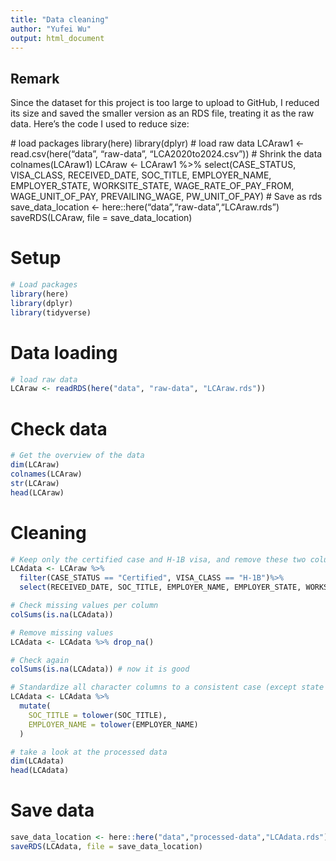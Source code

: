 ```yaml
---
title: "Data cleaning"
author: "Yufei Wu"
output: html_document
---
```


## Remark
Since the dataset for this project is too large to upload to GitHub, I reduced its size and saved the smaller version as an RDS file, treating it as the raw data. Here's the code I used to reduce size:

 # load packages
 library(here)
 library(dplyr)
 # load raw data
 LCAraw1 <- read.csv(here("data", "raw-data", "LCA2020to2024.csv"))
 # Shrink the data
 colnames(LCAraw1)
 LCAraw <- LCAraw1 %>%
   select(CASE_STATUS, VISA_CLASS, RECEIVED_DATE, SOC_TITLE, EMPLOYER_NAME, EMPLOYER_STATE, WORKSITE_STATE, WAGE_RATE_OF_PAY_FROM, WAGE_UNIT_OF_PAY, PREVAILING_WAGE, PW_UNIT_OF_PAY)
 # Save as rds
 save_data_location <- here::here("data","raw-data","LCAraw.rds")
 saveRDS(LCAraw, file = save_data_location)

# Setup

```r
# Load packages
library(here)
library(dplyr)
library(tidyverse)
```


# Data loading

```r
# load raw data
LCAraw <- readRDS(here("data", "raw-data", "LCAraw.rds"))
```


# Check data

```r
# Get the overview of the data
dim(LCAraw)
colnames(LCAraw)
str(LCAraw)
head(LCAraw)
```


# Cleaning

```r
# Keep only the certified case and H-1B visa, and remove these two column
LCAdata <- LCAraw %>%
  filter(CASE_STATUS == "Certified", VISA_CLASS == "H-1B")%>%
  select(RECEIVED_DATE, SOC_TITLE, EMPLOYER_NAME, EMPLOYER_STATE, WORKSITE_STATE, WAGE_RATE_OF_PAY_FROM, WAGE_UNIT_OF_PAY, PREVAILING_WAGE, PW_UNIT_OF_PAY)

# Check missing values per column
colSums(is.na(LCAdata))

# Remove missing values
LCAdata <- LCAdata %>% drop_na()

# Check again
colSums(is.na(LCAdata)) # now it is good

# Standardize all character columns to a consistent case (except state name)
LCAdata <- LCAdata %>%
  mutate(
    SOC_TITLE = tolower(SOC_TITLE),
    EMPLOYER_NAME = tolower(EMPLOYER_NAME)
  )

# take a look at the processed data
dim(LCAdata)
head(LCAdata)
```



# Save data 

```r
save_data_location <- here::here("data","processed-data","LCAdata.rds")
saveRDS(LCAdata, file = save_data_location)
```




